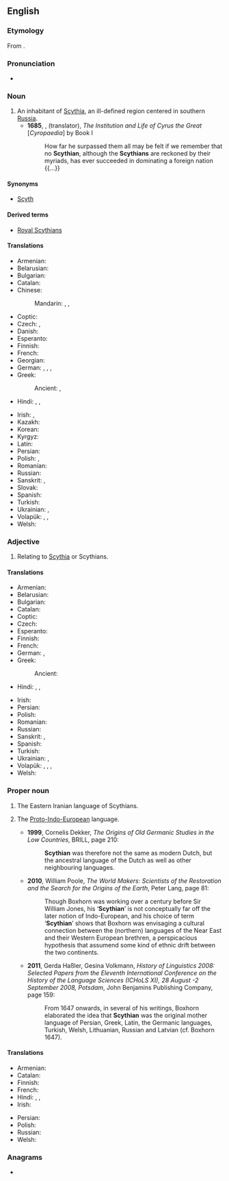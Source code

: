 ==English==
{{wikipedia}}

===Etymology===
From {{suffix|en|Scythia|an}}.

===Pronunciation===
* {{IPA|en|/ˈsɪði.ən/|/ˈsɪθi.ən/}}

===Noun===
{{en-noun}}

# An inhabitant of [[Scythia]], an ill-defined region centered in southern [[Russia]].
#* '''1685''', {{w|John Norris (philosopher)|John Norris}}, (translator), ''The Institution and Life of Cyrus the Great'' [''Cyropaedia''] by {{w|Xenophon}} Book I
#*: How far he surpassed them all may be felt if we remember that no '''Scythian''', although the '''Scythians''' are reckoned by their myriads, has ever succeeded in dominating a foreign nation {{...}}

====Synonyms====
*[[Scyth]]

====Derived terms====
* [[Royal Scythians]]

====Translations====
{{trans-top|an inhabitant of Scythia}}
* Armenian: {{t|hy|սկյութ}}
* Belarusian: {{t|be|скіф|m}}
* Bulgarian: {{t|bg|скит|m}}
* Catalan: {{t+|ca|escita|m|f}}
* Chinese:
*: Mandarin: {{t|cmn|斯基泰人|tr=Sījītài rén}}, {{t|cmn|西古提人|tr=Xīgǔtí rén}}, {{t|cmn|叔提雅人|tr=Shūtíyǎ rén}}
* Coptic: {{t|cop|ⲥⲕⲩⲑⲏⲥ}}
* Czech: {{t|cs|Skyt|m}}, {{t|cs|Skyth|m}}
* Danish: {{t|da|skyter|c}}
* Esperanto: {{t|eo|Skito}}
* Finnish: {{t+|fi|skyytti}}
* French: {{t+|fr|Scythe|m|f}}
* Georgian: {{t|ka|სკვითი}}
* German: {{t+|de|Skythe|m}}, {{t|de|Skythin|f}}, {{t|de|Szythe|m}}, {{t|de|Szythin|f}}
* Greek: {{t+|el|Σκύθης|m}}
*: Ancient: {{t|grc|Σκύθης|m}}, {{t|grc|Σκύθαινα|f}}
* Hindi: {{t+|hi|शक|m}}, {{t+|hi|शाक|m}}, {{t+|hi|शाका|m}}
{{trans-mid}}
* Irish: {{t|ga|Scitiach|m}}, {{t|ga|Scitiaigh|m-p}}
* Kazakh: {{t|kk|скиф}}
* Korean: {{t|ko|스키타이족}}
* Kyrgyz: {{t|ky|скиф}}
* Latin: {{t|la|Scytha|f}}
* Persian: {{t+|fa|سکا|tr=sakâ}}
* Polish: {{t+|pl|Scyta|m}}, {{t|pl|Scytyjka|f}}
* Romanian: {{t+|ro|scit|m}}
* Russian: {{t+|ru|скиф|m}}
* Sanskrit: {{t+|sa|शक|m}}, {{t+|sa|शाक|m}}
* Slovak: {{t|sk|Skýt|m}}
* Spanish: {{t+|es|escita|f}}
* Turkish: {{t|tr|İskitli}}
* Ukrainian: {{t|uk|скіф|m}}, {{t|uk|скит}}
* Volapük: {{qualifier|♂♀}} {{t|vo|Skütänan}}, {{qualifier|♂}} {{t|vo|hi-Skütänan}}, {{qualifier|♀}} {{t|vo|ji-Skütänan}}
* Welsh: {{t|cy|Sgythiad|m|f}}
{{trans-bottom}}

===Adjective===
{{en-adj}}

# Relating to [[Scythia]] or Scythians.

====Translations====
{{trans-top|relating to Scythia or Scythians}}
* Armenian: {{t+|hy|սկյութական}}
* Belarusian: {{t|be|скі́фскі}}
* Bulgarian: {{t|bg|ски́тски}}
* Catalan: {{t+|ca|escita|m|f}}
* Coptic: {{t|cop|ⲥⲕⲩⲑⲏⲥ}}
* Czech: {{t|cs|skytský}}
* Esperanto: {{t|eo|Skita}}
* Finnish: {{t+|fi|skyyttalainen}}
* French: {{t+|fr|scythe}}
* German: {{t+|de|skythisch}}, {{t|de|szythisch}}
* Greek:
*: Ancient: {{t|grc|Σκυθικός}}
* Hindi: {{t+|hi|शक}}, {{t+|hi|शाक}}, {{t+|hi|शाका}}
{{trans-mid}}
* Irish: {{t|ga|Scitiach}}
* Persian: {{t|fa|سکایی|tr=sakâyi}}
* Polish: {{t+|pl|scytyjski}}
* Romanian: {{t+|ro|scit|m}}
* Russian: {{t+|ru|ски́фский}}
* Sanskrit: {{t+|sa|शाक}}, {{t+|sa|शक}}
* Spanish: {{t+|es|escita}}
* Turkish: {{t|tr|İskit}}
* Ukrainian: {{t|uk|скі́фський|m}}, {{t|uk|ски́тський}}
* Volapük: {{qualifier|relating to Scythia}} {{t|vo|Skütänik}}, {{qualifier|♂♀}} {{t|vo|Skütänanik}}, {{qualifier|♂}} {{t|vo|hi-Skütänanik}}, {{qualifier|♀}} {{t|vo|ji-Skütänanik}}
* Welsh: {{t|cy|Sgythaidd}}
{{trans-bottom}}

===Proper noun===
{{en-proper noun}}

# The Eastern Iranian language of Scythians.
# {{lb|en|indo-european studies|in the works of Markus van Boxhorn}} The [[Proto-Indo-European]] language.
#* '''1999''', Cornelis Dekker, ''The Origins of Old Germanic Studies in the Low Countries'', BRILL, page 210:
#*: '''Scythian''' was therefore not the same as modern Dutch, but the ancestral language of the Dutch as well as other neighbouring languages.
#* '''2010''', William Poole, ''The World Makers: Scientists of the Restoration and the Search for the Origins of the Earth'', Peter Lang, page 81:
#*: Though Boxhorn was working over a century before Sir William Jones, his ‘'''Scythian'''’ is not conceptually far off the later notion of Indo-European, and his choice of term ‘'''Scythian'''’ shows that Boxhorn was envisaging a cultural connection between the (northern) languages of the Near East and their Western European brethren, a perspicacious hypothesis that assumend some kind of ethnic drift between the two continents.
#* '''2011''', Gerda Haßler, Gesina Volkmann, ''History of Linguistics 2008: Selected Papers from the Eleventh International Conference on the History of the Language Sciences (ICHoLS XI), 28 August -2 September 2008, Potsdam'', John Benjamins Publishing Company, page 159:
#*: From 1647 onwards, in several of his writings, Boxhorn elaborated the idea that '''Scythian''' was the original mother language of Persian, Greek, Latin, the Germanic languages, Turkish, Welsh, Lithuanian, Russian and Latvian (cf. Boxhorn 1647).

====Translations====
{{trans-top|Eastern Iranian language of Scythians}}
* Armenian: {{t+|hy|սկյութերեն}}
* Catalan: {{t+|ca|escita|m}}
* Finnish: {{t+|fi|skyytti}}
* French: {{t+|fr|scythe|m}}
* Hindi: {{t+|hi|शक|f}}, {{t+|hi|शाक|f}}, {{t+|hi|शाका|f}}
* Irish: {{t|ga|Scitis|f}}
{{trans-mid}}
* Persian: {{t|fa|سکایی|tr=sakâyi}}
* Polish: {{t+|pl|scytyjski|m}}
* Russian: {{t+|ru|ски́фский}}
* Welsh: {{t|cy|Sgytheg|f}}
{{trans-bottom}}

===Anagrams===
* {{anagrams|en|a=achinsty|Cynthias}}

{{C|en|Demonyms}}